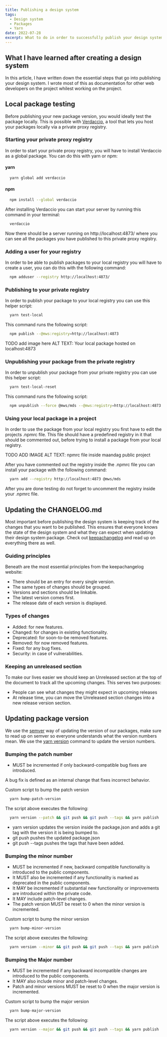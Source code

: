 ```yaml
---
title: Publishing a design system
tags:
  - Design system
  - Packages
  - Yarn
date: 2022-07-28
excerpt: What to do in order to successfully publish your design system
---
```


<ContentBlock>

## What I have learned after creating a design system

In this article, I have written down the essential steps that go into
publishing your design system. I wrote most of this as documentation for
other web developers on the project whilest working on the project.

</ContentBlock>

<ContentBlock>

## Local package testing

Before publishing your new package version, you would ideally test the package locally. This is
possible with [Verdaccio](https://verdaccio.org/), a tool that lets you host your packages locally via a private proxy registry.

</ContentBlock>

<ContentBlock>

### Starting your private proxy registry

In order to start your private proxy registry, you will have to install Verdaccio as a global package. You can do this with yarn or npm:

#### yarn

```bash
  yarn global add verdaccio
```

#### npm

```bash
  npm install --global verdaccio
```

After installing Verdaccio you can start your server by running this command in your terminal:

```bash
  verdaccio
```

Now there should be a server running on http://localhost:4873/ where you can see all the packages you have published to this private proxy registry.

</ContentBlock>

<ContentBlock>

### Adding a user for your registry

In order to be able to publish packages to your local registry you will have to create a user, you can do this with the following command:

```bash
  npm adduser --registry http://localhost:4873/
```

</ContentBlock>

<ContentBlock>

### Publishing to your private registry

In order to publish your package to your local registry you can use this helper script:

```bash
  yarn test-local
```

This command runs the following script:

```bash
  npm publish --@mws:registry=http://localhost:4873
```

TODO add image here
ALT TEXT: Your local package hosted on localhost:4873

</ContentBlock>

<ContentBlock>

### Unpublishing your package from the private registry

In order to unpublish your package from your private registry you can use this helper script:

```bash
  yarn test-local-reset
```

This command runs the following script:

```bash
  npm unpublish --force @mws/mds --@mws:registry=http://localhost:4873
```

</ContentBlock>

<ContentBlock>

### Using your local package in a project

In order to use the package from your local registry you first have to edit the projects .npmrc file. This file should have a predefined registry in it that should be commented out, before trying to install a package from your local registry.

TODO ADD IMAGE
ALT TEXT: npmrc file inside maandag public project

After you have commented out the registry inside the .npmrc file you can install your package with the following command:

```bash
  yarn add --registry http://localhost:4873 @mws/mds
```

After you are done testing do not forget to uncomment the registry inside your .npmrc file.

</ContentBlock>

<ContentBlock>

## Updating the CHANGELOG.md

Most important before publishing the design system is keeping track of the
changes that you want to be published. This ensures that everyone knows the
state of the design system and what they can expect when updating their
design system package. Check out
[keepachangelog](https://keepachangelog.com/en/1.0.0/) and read up on
everything there as well.

</ContentBlock>

<ContentBlock>

### Guiding principles

Beneath are the most essential principles from the keepachangelog website:

- There should be an entry for every single version.
- The same types of changes should be grouped.
- Versions and sections should be linkable.
- The latest version comes first.
- The release date of each version is displayed.

</ContentBlock>

<ContentBlock>

### Types of changes

- Added: for new features.
- Changed: for changes in existing functionality.
- Deprecated: for soon-to-be removed features.
- Removed: for now removed features.
- Fixed: for any bug fixes.
- Security: in case of vulnerabilities.

</ContentBlock>

<ContentBlock>

### Keeping an unreleased section

To make our lives easier we should keep an Unreleased section at the top of
the document to track all the upcoming changes. This serves two purposes:

- People can see what changes they might expect in upcoming releases
- At release time, you can move the Unreleased section changes into a new release version section.

</ContentBlock>

<ContentBlock>

## Updating package version

We use the [semver](https://semver.org/) way of updating the version of our
packages, make sure to read up on semver so everyone understands what the
version numbers mean. We use the [yarn
version](https://classic.yarnpkg.com/en/docs/cli/version) command to update
the version numbers.

</ContentBlock>

<ContentBlock>

### Bumping the patch number

- MUST be incremented if only backward-compatible bug fixes are introduced.

A bug fix is defined as an internal change that fixes incorrect behavior.

Custom script to bump the patch version

```bash
  yarn bump-patch-version
```

The script above executes the following:

```bash
  yarn version --patch && git push && git push --tags && yarn publish
```

- yarn version updates the version inside the package.json and adds a git tag with the version it is being bumped to.
- git push pushes the updated package.json
- git push --tags pushes the tags that have been added.

</ContentBlock>

<ContentBlock>

### Bumping the minor number

- MUST be incremented if new, backward compatible functionality is introduced to the public components.
- It MUST also be incremented if any functionality is marked as deprecated in the public components.
- It MAY be incremented if substantial new functionality or improvements are introduced within the private code.
- It MAY include patch-level changes.
- The patch version MUST be reset to 0 when the minor version is incremented.

Custom script to bump the minor version

```bash
  yarn bump-minor-version
```

The script above executes the following:

```bash
  yarn version --minor && git push && git push --tags && yarn publish
```

</ContentBlock>

<ContentBlock>

### Bumping the Major number

- MUST be incremented if any backward incompatible changes are introduced to the public components.
- It MAY also include minor and patch-level changes.
- Patch and minor versions MUST be reset to 0 when the major version is incremented.

Custom script to bump the major version

```bash
  yarn bump-major-version
```

The script above executes the following:

```bash
  yarn version --major && git push && git push --tags && yarn publish
```

</ContentBlock>
